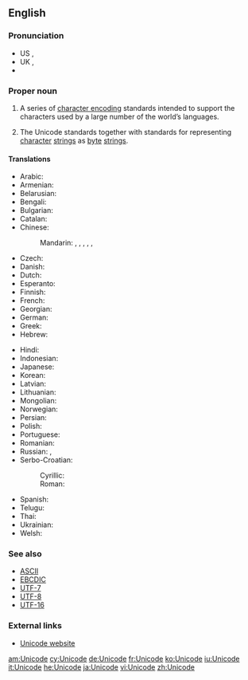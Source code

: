 {{selfref|For Wiktionary's use of Unicode, see [[Wiktionary:Unicode]]}}
==English==
{{wikipedia}}

===Pronunciation===
* US {{IPA|/ˈjunɪˌkoːd/}}, {{X-SAMPA|/"junI%ko:d/}}
* UK {{IPA|/ˈjuːnɪˌkəʊd/}}, {{X-SAMPA|/"ju:nI%k@Ud/}}
* {{audio|en-uk-Unicode.ogg|Audio (UK)}}

===Proper noun===
{{en-proper noun}}

# {{computing}} A series of [[character encoding]] standards intended to support the characters used by a large number of the world’s languages.
# {{computing}} The Unicode standards together with standards for representing [[character]] [[string]]s as [[byte]] [[string]]s.

====Translations====
{{trans-top|series of computer encoding standards}}
* Arabic: {{t-|ar|يونيكود|m|tr=yūnīkūd|sc=Arab}}
* Armenian: {{t-|hy|Յունիկոդ|tr=Yunikod|sc=Armn}}
* Belarusian: {{t-|be|Юнікод|m|tr=Junikód|sc=Cyrl}}
* Bengali: {{t-|bn|ইউনিকোড|tr=i'unikoḑ|sc=Beng}}
* Bulgarian: {{t-|bg|Уникод|m|tr=Unikód|sc=Cyrl}}
* Catalan: {{t-|ca|Unicode|m}}
* Chinese:
*: Mandarin: {{t|cmn|統一碼|sc=Hani}}, {{t|cmn|统一码|tr=tǒngyīmǎ|sc=Hani}}, {{t|cmn|萬國碼|sc=Hani}}, {{t|cmn|万国码|tr=wànguómǎ|sc=Hani}}, {{t|cmn|單一碼|sc=Hani}}, {{t|cmn|单一码|tr=dānyīmǎ|sc=Hani}}
* Czech: {{t-|cs|Unicode}}
* Danish: {{t-|da|Unicode}}
* Dutch: {{t-|nl|Unicode}}
* Esperanto: {{t-|eo|Unikodo}}
* Finnish: {{t-|fi|Unicode}}
* French: {{t+|fr|Unicode|m}}
* Georgian: {{t-|ka|უნიკოდი|tr=unikodi|sc=Geor}}
* German: {{t+|de|Unicode|m}}
* Greek: {{t-|el|Unicode|n}}
* Hebrew: {{t+|he|יוניקוד|tr=yunikod|sc=Hebr}}
{{trans-mid}}
* Hindi: {{t-|hi|यूनिकोड|tr=yūnikoḍ|sc=Deva}}
* Indonesian: {{t-|id|Unicode}}
* Japanese: {{t-|ja|ユニコード|tr=yunikōdo|sc=Jpan}}
* Korean: {{t+|ko|유니코드|tr=yunikodeu|sc=Kore}}
* Latvian: {{t-|lv|Unikods|m}}
* Lithuanian: {{t-|lt|Unikodas|m}}
* Mongolian: {{t-|mn|Юникод|tr=Junikod|sc=Cyrl}}
* Norwegian: {{t-|no|Unicode}}
* Persian: {{t-|fa|یونی‌کد|tr=yuni-kod|sc=fa-Arab}}
* Polish: {{t-|pl|Unicode}}
* Portuguese: {{t-|pt|Unicode|m}}
* Romanian: {{t-|ro|Unicod|m}}
* Russian: {{t-|ru|Юникод|m|tr=Junikód}}, {{t-|ru|Уникод|m|tr=Unikód|sc=Cyrl}}
* Serbo-Croatian:
*: Cyrillic: {{t-|sh|Уникод|m}}
*: Roman: {{t-|sh|Unikod|m}}
* Spanish: {{t-|es|Unicode|m}}
* Telugu: {{t-|te|విశ్వ సంకేత మాల‎|tr=viswa saMkEta maala|sc=Telu}}
* Thai: {{t-|th|ยูนิโคด|tr=yooníkôht|sc=Thai}}
* Ukrainian: {{t-|uk|Юнікод|m|tr=Junikód|sc=Cyrl}}
* Welsh: {{t+|cy|Unicode}}
{{trans-bottom}}

===See also===
* [[ASCII]]
* [[EBCDIC]]
* [[UTF-7]]
* [[UTF-8]]
* [[UTF-16]]

===External links===
* [http://www.unicode.org Unicode website]

[[am:Unicode]]
[[cy:Unicode]]
[[de:Unicode]]
[[fr:Unicode]]
[[ko:Unicode]]
[[iu:Unicode]]
[[it:Unicode]]
[[he:Unicode]]
[[ja:Unicode]]
[[vi:Unicode]]
[[zh:Unicode]]